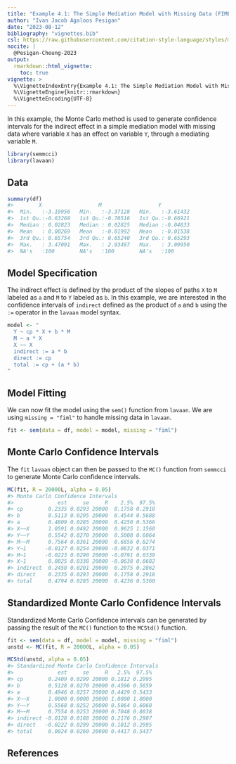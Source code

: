 ```yaml
---
title: "Example 4.1: The Simple Mediation Model with Missing Data (FIML)"
author: "Ivan Jacob Agaloos Pesigan"
date: "2023-08-12"
bibliography: "vignettes.bib"
csl: https://raw.githubusercontent.com/citation-style-language/styles/master/apa.csl
nocite: |
  @Pesigan-Cheung-2023
output:
  rmarkdown::html_vignette:
    toc: true
vignette: >
  %\VignetteIndexEntry{Example 4.1: The Simple Mediation Model with Missing Data (FIML)}
  %\VignetteEngine{knitr::rmarkdown}
  %\VignetteEncoding{UTF-8}
---
```


<!-- vignettes/example-4-1-simple-miss-fiml.Rmd is generated from .setup/vignettes/example-4-1-simple-miss-fiml.Rmd.orig. Please edit that file -->





In this example,
the Monte Carlo method is used to generate confidence intervals
for the indirect effect in a simple mediation model with missing data
where
variable `X` has an effect on variable `Y`,
through a mediating variable `M`.


```r
library(semmcci)
library(lavaan)
```

## Data




```r
summary(df)
#>        X                  M                  Y           
#>  Min.   :-3.19956   Min.   :-3.37128   Min.   :-3.61432  
#>  1st Qu.:-0.63268   1st Qu.:-0.70516   1st Qu.:-0.66921  
#>  Median : 0.02823   Median : 0.02825   Median :-0.04833  
#>  Mean   : 0.00269   Mean   :-0.01992   Mean   :-0.01538  
#>  3rd Qu.: 0.65754   3rd Qu.: 0.65240   3rd Qu.: 0.65293  
#>  Max.   : 3.47091   Max.   : 2.93497   Max.   : 3.09950  
#>  NA's   :100        NA's   :100        NA's   :100
```

## Model Specification

The indirect effect is defined by the product of the slopes
of paths `X` to `M` labeled as `a` and `M` to `Y` labeled as `b`.
In this example, we are interested in the confidence intervals of `indirect`
defined as the product of `a` and `b` using the `:=` operator
in the `lavaan` model syntax.


```r
model <- "
  Y ~ cp * X + b * M
  M ~ a * X
  X ~~ X
  indirect := a * b
  direct := cp
  total := cp + (a * b)
"
```

## Model Fitting

We can now fit the model using the `sem()` function from `lavaan`.
We are using `missing = "fiml"` to handle missing data in `lavaan`.


```r
fit <- sem(data = df, model = model, missing = "fiml")
```

## Monte Carlo Confidence Intervals

The `fit` `lavaan` object can then be passed to the `MC()` function from `semmcci`
to generate Monte Carlo confidence intervals.


```r
MC(fit, R = 20000L, alpha = 0.05)
#> Monte Carlo Confidence Intervals
#>              est     se     R    2.5%  97.5%
#> cp        0.2335 0.0293 20000  0.1758 0.2918
#> b         0.5113 0.0295 20000  0.4544 0.5688
#> a         0.4809 0.0285 20000  0.4250 0.5366
#> X~~X      1.0591 0.0492 20000  0.9625 1.1560
#> Y~~Y      0.5542 0.0270 20000  0.5008 0.6064
#> M~~M      0.7564 0.0361 20000  0.6856 0.8274
#> Y~1      -0.0127 0.0254 20000 -0.0632 0.0371
#> M~1      -0.0223 0.0290 20000 -0.0791 0.0339
#> X~1       0.0025 0.0338 20000 -0.0638 0.0682
#> indirect  0.2458 0.0201 20000  0.2075 0.2862
#> direct    0.2335 0.0293 20000  0.1758 0.2918
#> total     0.4794 0.0285 20000  0.4236 0.5360
```

## Standardized Monte Carlo Confidence Intervals

Standardized Monte Carlo Confidence intervals can be generated by passing the result of the `MC()` function to the `MCStd()` function.


```r
fit <- sem(data = df, model = model, missing = "fiml")
unstd <- MC(fit, R = 20000L, alpha = 0.05)
```


```r
MCStd(unstd, alpha = 0.05)
#> Standardized Monte Carlo Confidence Intervals
#>              est     se     R   2.5%  97.5%
#> cp        0.2409 0.0299 20000 0.1812 0.2995
#> b         0.5128 0.0270 20000 0.4596 0.5659
#> a         0.4946 0.0257 20000 0.4429 0.5433
#> X~~X      1.0000 0.0000 20000 1.0000 1.0000
#> Y~~Y      0.5568 0.0252 20000 0.5064 0.6060
#> M~~M      0.7554 0.0253 20000 0.7048 0.8038
#> indirect -0.0128 0.0188 20000 0.2176 0.2907
#> direct   -0.0222 0.0299 20000 0.1812 0.2995
#> total     0.0024 0.0260 20000 0.4417 0.5437
```

## References
